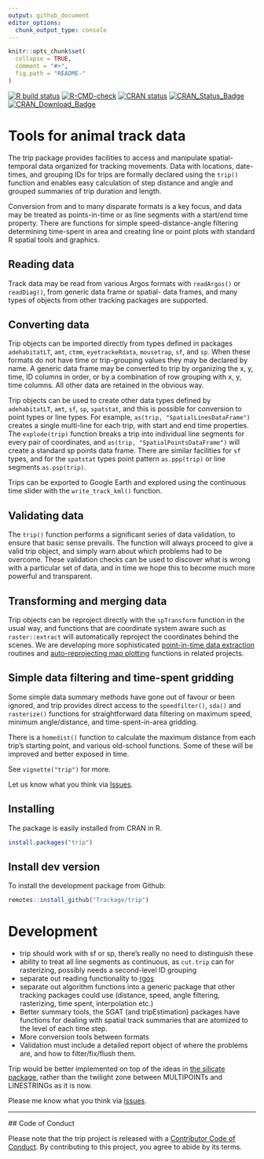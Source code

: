 ```yaml
---
output: github_document
editor_options: 
  chunk_output_type: console
---
```


<!-- README.md is generated from README.Rmd. Please edit that file -->

```r
knitr::opts_chunk$set(
  collapse = TRUE,
  comment = "#>",
  fig.path = "README-"
)
```

<!-- badges: start -->
[![R build status](https://github.com/Trackage/trip/workflows/R-CMD-check/badge.svg)](https://github.com/Trackage/trip/actions)
[![R-CMD-check](https://github.com/Trackage/trip/actions/workflows/R-CMD-check.yaml/badge.svg)](https://github.com/Trackage/trip/actions/workflows/R-CMD-check.yaml)
[![CRAN status](https://www.r-pkg.org/badges/version/trip)](https://CRAN.R-project.org/package=trip)
[![CRAN_Status_Badge](http://www.r-pkg.org/badges/version/trip)](https://cran.r-project.org/package=trip)
[![CRAN_Download_Badge](http://cranlogs.r-pkg.org/badges/trip)](https://cran.r-project.org/package=trip)
<!-- badges: end -->





# Tools for animal track data

The trip package provides facilities to access and manipulate spatial-temporal data
organized for tracking movements. Data with locations, date-times, and grouping IDs for trips are formally declared using the `trip()` function and enables easy calculation of step distance and angle and grouped summaries of trip duration and length. 

Conversion from and to many disparate formats is a key focus, and data may be treated as points-in-time or as line segments with a start/end time property. There are functions for simple speed-distance-angle filtering determining time-spent in area and creating line or point plots with standard R spatial tools and graphics. 


## Reading data

Track data may be read from various Argos formats  with `readArgos()` or `readDiag()`, from generic data frame or spatial- data frames, and many types of objects from other tracking packages are supported.

## Converting data

Trip objects can be imported directly from types defined in packages `adehabitatLT`, `amt`, `ctmm`, `eyetrackeRdata`, `mousetrap`, `sf`, and `sp`. When these formats do not have time
or trip-grouping values they may be declared by name. A generic data frame may be converted to trip by organizing the x, y, time, ID columns in order, or by a combination of row grouping with x, y, time columns. All other data are retained in the obvious way. 

Trip objects can be used to create other data types defined by `adehabitatLT`, `amt`, `sf`, `sp`, `spatstat`, and this is possible for conversion to point types or line types. For example, `as(trip, "SpatialLinesDataFrame")` creates a single multi-line for each trip, with start and end time properties. The `explode(trip)` function breaks a trip into individual line segments for every pair of coordinates, and `as(trip, "SpatialPointsDataFrame")` will create a standard sp points data frame. There are similar facilities for `sf` types, and for the `spatstat` types point pattern `as.ppp(trip)` or line segments `as.psp(trip)`. 

Trips can be exported to Google Earth and explored using the continuous time slider with the `write_track_kml()` function. 


## Validating data

The `trip()` function performs a significant series of data validation, to ensure that basic sense prevails. The function will always proceed to give a valid trip object, and simply warn about which problems had to be overcome. These validation checks can be used to discover what is wrong with a particular set of data, and in time we hope this to become much more powerful and transparent. 

## Transforming and merging data

Trip objects can be reproject directly with the `spTransform` function in the usual way, and functions that are coordinate system aware such as `raster::extract` will automatically reproject the coordinates behind the scenes. We are developing more sophisticated [point-in-time data extraction](https://github.com/AustralianAntarcticDivision/raadtools) routines and [auto-reprojecting map plotting](https://github.com/AustralianAntarcticDivision/SOmap) functions in related projects. 

## Simple data filtering and time-spent gridding

Some simple data summary methods have gone out of favour or been ignored, and trip provides direct access to the `speedfilter()`, `sda()` and `rasterize()` functions for straightforward data filtering on maximum speed, minimum angle/distance, and time-spent-in-area gridding. 

There is a `homedist()` function to calculate the maximum distance from each trip's starting point, and various old-school functions. Some of these will be improved and better exposed in time. 


See `vignette("trip")` for more. 

Let us know what you think via [Issues](https://github.com/Trackage/trip/issues). 


## Installing

The package is easily installed from CRAN in R. 

```R
install.packages("trip")
```

## Install dev version

To install the development package from Github: 

```R
remotes::install_github("Trackage/trip")
```




# Development

* trip should work with sf or sp, there's really no need to distinguish these
* ability to treat all line segments as continuous, as `cut.trip` can for rasterizing, possibly needs a second-level ID grouping
* separate out reading functionality to [rgos](https://github.com/Trackage/rgos)
* separate out algorithm functions into a generic package that other tracking packages could use (distance, speed, angle filtering, rasterizing, time spent, interpolation etc.)
* Better summary tools, the SGAT (and tripEstimation) packages have functions for dealing with spatial 
 track summaries that are atomized to the level of each time step. 
* More conversion tools between formats
* Validation must include a detailed report object of where the problems are, and how to filter/fix/flush them. 


Trip would be better implemented on top of the ideas in [the silicate package](https://github.com/hypertidy/silicate/), rather than the twilight zone between MULTIPOINTs and LINESTRINGs as it is now. 


Please me know what you think via [Issues](https://github.com/Trackage/trip/issues). 

 
---

 ## Code of Conduct
  
Please note that the trip project is released with a [Contributor Code of Conduct](https://contributor-covenant.org/version/2/0/CODE_OF_CONDUCT.html). By contributing to this project, you agree to abide by its terms.
